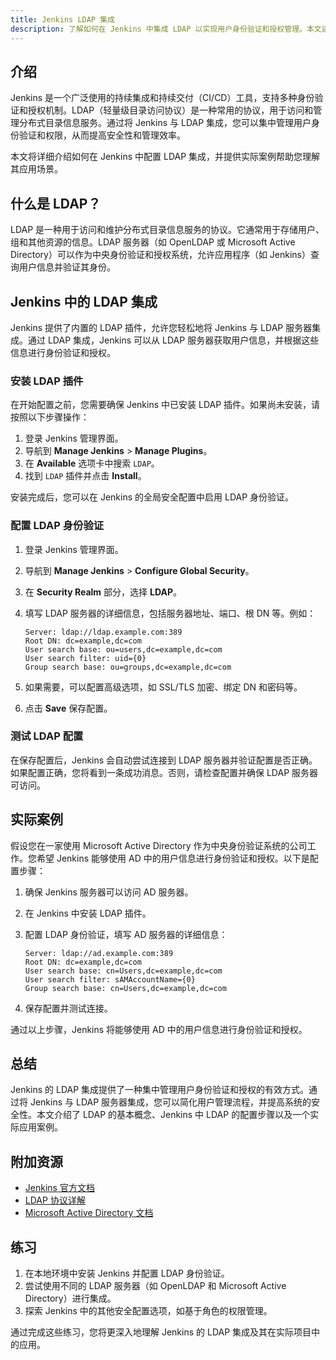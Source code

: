 ```yaml
---
title: Jenkins LDAP 集成
description: 了解如何在 Jenkins 中集成 LDAP 以实现用户身份验证和授权管理。本文适合初学者，将逐步讲解 LDAP 集成的基本概念、配置步骤以及实际应用场景。
---
```


## 介绍

Jenkins 是一个广泛使用的持续集成和持续交付（CI/CD）工具，支持多种身份验证和授权机制。LDAP（轻量级目录访问协议）是一种常用的协议，用于访问和管理分布式目录信息服务。通过将 Jenkins 与 LDAP 集成，您可以集中管理用户身份验证和权限，从而提高安全性和管理效率。

本文将详细介绍如何在 Jenkins 中配置 LDAP 集成，并提供实际案例帮助您理解其应用场景。

## 什么是 LDAP？

LDAP 是一种用于访问和维护分布式目录信息服务的协议。它通常用于存储用户、组和其他资源的信息。LDAP 服务器（如 OpenLDAP 或 Microsoft Active Directory）可以作为中央身份验证和授权系统，允许应用程序（如 Jenkins）查询用户信息并验证其身份。

## Jenkins 中的 LDAP 集成

Jenkins 提供了内置的 LDAP 插件，允许您轻松地将 Jenkins 与 LDAP 服务器集成。通过 LDAP 集成，Jenkins 可以从 LDAP 服务器获取用户信息，并根据这些信息进行身份验证和授权。

### 安装 LDAP 插件

在开始配置之前，您需要确保 Jenkins 中已安装 LDAP 插件。如果尚未安装，请按照以下步骤操作：

1. 登录 Jenkins 管理界面。
2. 导航到 **Manage Jenkins** > **Manage Plugins**。
3. 在 **Available** 选项卡中搜索 `LDAP`。
4. 找到 `LDAP` 插件并点击 **Install**。

安装完成后，您可以在 Jenkins 的全局安全配置中启用 LDAP 身份验证。

### 配置 LDAP 身份验证

1. 登录 Jenkins 管理界面。
2. 导航到 **Manage Jenkins** > **Configure Global Security**。
3. 在 **Security Realm** 部分，选择 **LDAP**。
4. 填写 LDAP 服务器的详细信息，包括服务器地址、端口、根 DN 等。例如：

   ```plaintext
   Server: ldap://ldap.example.com:389
   Root DN: dc=example,dc=com
   User search base: ou=users,dc=example,dc=com
   User search filter: uid={0}
   Group search base: ou=groups,dc=example,dc=com
   ```

5. 如果需要，可以配置高级选项，如 SSL/TLS 加密、绑定 DN 和密码等。
6. 点击 **Save** 保存配置。

### 测试 LDAP 配置

在保存配置后，Jenkins 会自动尝试连接到 LDAP 服务器并验证配置是否正确。如果配置正确，您将看到一条成功消息。否则，请检查配置并确保 LDAP 服务器可访问。

## 实际案例

假设您在一家使用 Microsoft Active Directory 作为中央身份验证系统的公司工作。您希望 Jenkins 能够使用 AD 中的用户信息进行身份验证和授权。以下是配置步骤：

1. 确保 Jenkins 服务器可以访问 AD 服务器。
2. 在 Jenkins 中安装 LDAP 插件。
3. 配置 LDAP 身份验证，填写 AD 服务器的详细信息：

   ```plaintext
   Server: ldap://ad.example.com:389
   Root DN: dc=example,dc=com
   User search base: cn=Users,dc=example,dc=com
   User search filter: sAMAccountName={0}
   Group search base: cn=Users,dc=example,dc=com
   ```

4. 保存配置并测试连接。

通过以上步骤，Jenkins 将能够使用 AD 中的用户信息进行身份验证和授权。

## 总结

Jenkins 的 LDAP 集成提供了一种集中管理用户身份验证和授权的有效方式。通过将 Jenkins 与 LDAP 服务器集成，您可以简化用户管理流程，并提高系统的安全性。本文介绍了 LDAP 的基本概念、Jenkins 中 LDAP 的配置步骤以及一个实际应用案例。

## 附加资源

- [Jenkins 官方文档](https://www.jenkins.io/doc/)
- [LDAP 协议详解](https://ldap.com/)
- [Microsoft Active Directory 文档](https://docs.microsoft.com/en-us/windows-server/identity/ad-ds/get-started/virtual-dc/active-directory-domain-services-overview)

## 练习

1. 在本地环境中安装 Jenkins 并配置 LDAP 身份验证。
2. 尝试使用不同的 LDAP 服务器（如 OpenLDAP 和 Microsoft Active Directory）进行集成。
3. 探索 Jenkins 中的其他安全配置选项，如基于角色的权限管理。

通过完成这些练习，您将更深入地理解 Jenkins 的 LDAP 集成及其在实际项目中的应用。